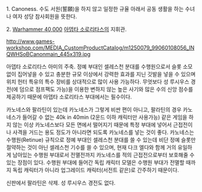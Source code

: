 1. Canoness. 수도 서원(誓願)을 하지 않고 일정한 규율 아래서 공동 생활을 하는 수녀나 여자 성당 참사회원을 뜻한다.

2. [[Warhammer 40,000]] [[아뎁타 소로리타스]]의 지휘관.

'''{{{+1 Canoness}}}'''

http://www.games-workshop.com/MEDIA_CustomProductCatalog/m1250079_99060108056_INQWHSoBCanonmain_445x319.jpg

아뎁타 소로리타스 아미의 주축. 정예 부대인 셀레스천 분대를 수행원으로서 슬롯 소모 없이 집어넣을 수 있고 충분한 규모 이상에서 강력한 효과를 지닌 깃발을 넣을 수 있으며 위치 헌터 특유의 특수 장비를 상대적으로 많이 사용 가능하다. 무엇보다 성 루시우스 경전(에 덤으로 점프팩도 가능)을 이용한 변하지 않는 높은 사기와 많은 수의 신앙 점수를 제공하기 때문에 아뎁타 소로리타스 부대에서는 필수이다. 

카노네스와 팔라틴이 있는데 카노네스가 그렇게 비싼 편이 아니고, 팔라틴의 경우 카노네스가 들어갈 수 없는 40k in 40min (2운드 이하 캐릭터만 사용가능) 같은 게임을 하지 않는 이상 카노네스보다 모든 면에서 떨어지기 때문에 특정 부대에 넣어서 근접전이나 사격을 거드는 용도 정도가 아니라면 되도록 카노네스를 넣는 것이 좋다. 카노네스는 수행원(Retinue) 규칙으로 정예 부대인 셀레스천 분대를 쓸 수 있는데 비단 정예 슬롯만 절약하는 것이 아닌 셀레스천 기수를 쓸 수 있으며, 현재 다크 엘다와 함께 거의 유일하게 남아있는 수행원 부대로서 전멸전까지 카노네스를 적의 근접전으로부터 보호해줄 수 있는 장점이 있다. 수행원 부대에 들어간 독립 캐릭터 모델은 수행원 부대가 전멸할 때까지 독립 캐릭터가 아니라 업그레이드 캐릭터(서전트 같은)로 간주하기 때문이다.

신판에서 팔라틴은 삭제. 성 루시우스 경전도 없다.
